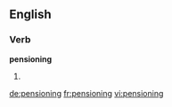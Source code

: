 ==English==

===Verb===
'''pensioning'''

# {{present participle of|pension}}

[[de:pensioning]]
[[fr:pensioning]]
[[vi:pensioning]]